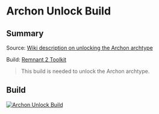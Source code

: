 
# Archon Unlock Build

## Summary

Source: [Wiki description on unlocking the Archon archtype](https://remnant.wiki/Archon#Unlocking)

Build: [Remnant 2 Toolkit](https://www.remnant2toolkit.com/builder?archtype=la3vvu%2C0ipjpk&skill=dajt58%2Cy9oqq6&helm=abhqna&torso=2h9xgj&legs=4sy6z9&gloves=47ak51&relic=weaetb&amulet=rpxs8n&ring=pqez3b%2Cac27lx%2C7fmi47%2Cukufrn&weapon=8n3e07%2Cgts5dh%2Czn3boo&name=Archon+Unlock+Build)

> This build is needed to unlock the Archon archtype.

## Build

[![Archon Unlock Build](https://d2sqltdcj8czo5.cloudfront.net/featured-builds/archon_unlock.png)](https://www.remnant2toolkit.com/builder?archtype=la3vvu%2C0ipjpk&skill=dajt58%2Cy9oqq6&helm=abhqna&torso=2h9xgj&legs=4sy6z9&gloves=47ak51&relic=weaetb&amulet=rpxs8n&ring=pqez3b%2Cac27lx%2C7fmi47%2Cukufrn&weapon=8n3e07%2Cgts5dh%2Czn3boo&name=Archon+Unlock+Build)
